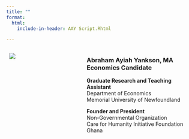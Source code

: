 ```yaml
---
title: ""
format:
  html: 
    include-in-header: AAY Script.Rhtml
  
---
```




::: columns
::: {.column width="40%"}
  ![](My image.pg.jpeg)
:::

::: {.column width="60%"}

### Abraham Ayiah Yankson, MA Economics Candidate

**Graduate Research and Teaching Assistant**\
Department of Economics\
Memorial University of Newfoundland

**Founder and President**\
Non-Governmental Organization\
Care for Humanity Initiative Foundation Ghana
:::
:::
